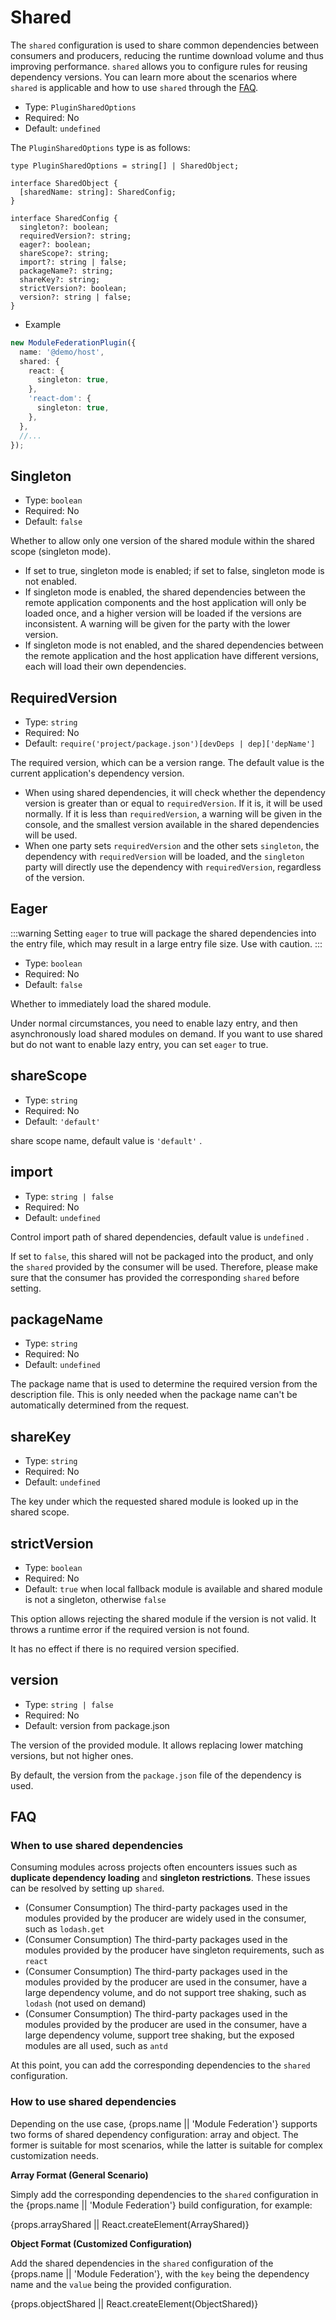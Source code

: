 # Shared

The `shared` configuration is used to share common dependencies between consumers and producers, reducing the runtime download volume and thus improving performance. `shared` allows you to configure rules for reusing dependency versions. You can learn more about the scenarios where `shared` is applicable and how to use `shared` through the [FAQ](#faq).

- Type: `PluginSharedOptions`
- Required: No
- Default: `undefined`

The `PluginSharedOptions` type is as follows:

```tsx
type PluginSharedOptions = string[] | SharedObject;

interface SharedObject {
  [sharedName: string]: SharedConfig;
}

interface SharedConfig {
  singleton?: boolean;
  requiredVersion?: string;
  eager?: boolean;
  shareScope?: string;
  import?: string | false;
  packageName?: string;
  shareKey?: string;
  strictVersion?: boolean;
  version?: string | false;
}
```

- Example

```ts
new ModuleFederationPlugin({
  name: '@demo/host',
  shared: {
    react: {
      singleton: true,
    },
    'react-dom': {
      singleton: true,
    },
  },
  //...
});
```

## Singleton

- Type: `boolean`
- Required: No
- Default: `false`

Whether to allow only one version of the shared module within the shared scope (singleton mode).

- If set to true, singleton mode is enabled; if set to false, singleton mode is not enabled.
- If singleton mode is enabled, the shared dependencies between the remote application components and the host application will only be loaded once, and a higher version will be loaded if the versions are inconsistent. A warning will be given for the party with the lower version.
- If singleton mode is not enabled, and the shared dependencies between the remote application and the host application have different versions, each will load their own dependencies.

## RequiredVersion

- Type: `string`
- Required: No
- Default: `require('project/package.json')[devDeps | dep]['depName']`

The required version, which can be a version range. The default value is the current application's dependency version.

- When using shared dependencies, it will check whether the dependency version is greater than or equal to `requiredVersion`. If it is, it will be used normally. If it is less than `requiredVersion`, a warning will be given in the console, and the smallest version available in the shared dependencies will be used.
- When one party sets `requiredVersion` and the other sets `singleton`, the dependency with `requiredVersion` will be loaded, and the `singleton` party will directly use the dependency with `requiredVersion`, regardless of the version.

## Eager

:::warning
Setting `eager` to true will package the shared dependencies into the entry file, which may result in a large entry file size. Use with caution.
:::

- Type: `boolean`
- Required: No
- Default: `false`

Whether to immediately load the shared module.

Under normal circumstances, you need to enable lazy entry, and then asynchronously load shared modules on demand. If you want to use shared but do not want to enable lazy entry, you can set `eager` to true.

## shareScope

- Type: `string`
- Required: No
- Default: `'default'`

share scope name, default value is `'default'` .

## import

- Type: `string | false`
- Required: No
- Default: `undefined`

Control import path of shared dependencies, default value is `undefined` .

If set to `false`, this shared will not be packaged into the product, and only the `shared` provided by the consumer will be used. Therefore, please make sure that the consumer has provided the corresponding `shared` before setting.

## packageName

- Type: `string`
- Required: No
- Default: `undefined`

The package name that is used to determine the required version from the description file. This is only needed when the package name can't be automatically determined from the request.

## shareKey

- Type: `string`
- Required: No
- Default: `undefined`

The key under which the requested shared module is looked up in the shared scope.

## strictVersion

- Type: `boolean`
- Required: No
- Default: `true` when local fallback module is available and shared module is not a singleton, otherwise `false`

This option allows rejecting the shared module if the version is not valid. It throws a runtime error if the required version is not found.

It has no effect if there is no required version specified.

## version

- Type: `string | false`
- Required: No
- Default: version from package.json

The version of the provided module. It allows replacing lower matching versions, but not higher ones.

By default, the version from the `package.json` file of the dependency is used.

## FAQ

### When to use shared dependencies

Consuming modules across projects often encounters issues such as **duplicate dependency loading** and **singleton restrictions**. These issues can be resolved by setting up `shared`.

- (Consumer Consumption) The third-party packages used in the modules provided by the producer are widely used in the consumer, such as `lodash.get`
- (Consumer Consumption) The third-party packages used in the modules provided by the producer have singleton requirements, such as `react`
- (Consumer Consumption) The third-party packages used in the modules provided by the producer are used in the consumer, have a large dependency volume, and do not support tree shaking, such as `lodash` (not used on demand)
- (Consumer Consumption) The third-party packages used in the modules provided by the producer are used in the consumer, have a large dependency volume, support tree shaking, but the exposed modules are all used, such as `antd`

At this point, you can add the corresponding dependencies to the `shared` configuration.

### How to use shared dependencies

Depending on the use case, {props.name || 'Module Federation'} supports two forms of shared dependency configuration: array and object. The former is suitable for most scenarios, while the latter is suitable for complex customization needs.

**Array Format (General Scenario)**

Simply add the corresponding dependencies to the `shared` configuration in the {props.name || 'Module Federation'} build configuration, for example:


{props.arrayShared || React.createElement(ArrayShared)}

**Object Format (Customized Configuration)**

Add the shared dependencies in the `shared` configuration of the {props.name || 'Module Federation'}, with the `key` being the dependency name and the `value` being the provided configuration.


{props.objectShared || React.createElement(ObjectShared)}

